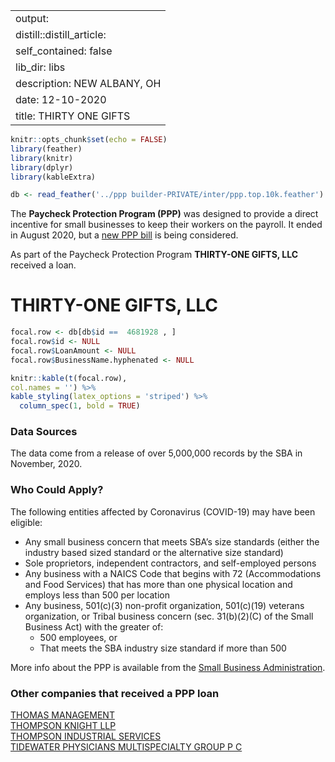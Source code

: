 
---
output:
  distill::distill_article:
    self_contained: false
    lib_dir: libs
description: NEW ALBANY, OH 
date: 12-10-2020
title: THIRTY ONE GIFTS 
---




```r
knitr::opts_chunk$set(echo = FALSE)
library(feather)
library(knitr)
library(dplyr)
library(kableExtra)

db <- read_feather('../ppp builder-PRIVATE/inter/ppp.top.10k.feather')

```



The **Paycheck Protection Program (PPP)** was designed to provide a direct incentive for small businesses to keep their workers on the payroll. It ended in August 2020, but a [new PPP bill](https://thehill.com/policy/finance/529092-bipartisan-support-for-new-ppp-loans-gains-momentum-in-congress) is being considered.

As part of the Paycheck Protection Program **THIRTY-ONE GIFTS, LLC** received a loan.


# THIRTY-ONE GIFTS, LLC 

```r
focal.row <- db[db$id ==  4681928 , ]
focal.row$id <- NULL
focal.row$LoanAmount <- NULL
focal.row$BusinessName.hyphenated <- NULL

knitr::kable(t(focal.row), 
col.names = '') %>%
kable_styling(latex_options = 'striped') %>%
  column_spec(1, bold = TRUE)


```

### Data Sources

The data come from a release of over 5,000,000 records by the SBA in November, 2020.


### Who Could Apply?

The following entities affected by Coronavirus (COVID-19) may have been eligible:

+ Any small business concern that meets SBA’s size standards (either the industry based sized standard or the alternative size standard)
+ Sole proprietors, independent contractors, and self-employed persons
+ Any business with a NAICS Code that begins with 72 (Accommodations and Food Services) that has more than one physical location and employs less than 500 per location
+ Any business, 501(c)(3) non-profit organization, 501(c)(19) veterans organization, or Tribal business concern (sec. 31(b)(2)(C) of the Small Business Act) with the greater of:
  + 500 employees, or 
  + That meets the SBA industry size standard if more than 500


More info about the PPP is available from the [Small Business Administration](https://www.sba.gov/funding-programs/loans/coronavirus-relief-options/paycheck-protection-program).

 
### Other companies that received a PPP loan 
   
 [THOMAS MANAGEMENT](/Paycheck-Protection-Program/4689079-THOMAS-MANAGEMENT) <br> [THOMPSON KNIGHT LLP](/Paycheck-Protection-Program/4692699-THOMPSON-KNIGHT-LLP) <br> [THOMPSON INDUSTRIAL SERVICES](/Paycheck-Protection-Program/4693332-THOMPSON-INDUSTRIAL-SERVICES) <br> [TIDEWATER PHYSICIANS MULTISPECIALTY GROUP P C](/Paycheck-Protection-Program/4703541-TIDEWATER-PHYSICIANS-MULTISPECIALTY-GROUP-P-C) <br>